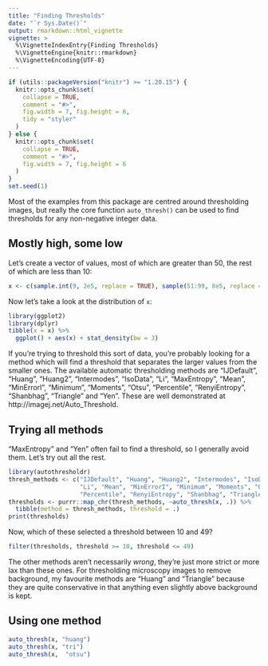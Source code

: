 ```yaml
---
title: "Finding Thresholds"
date: "`r Sys.Date()`"
output: rmarkdown::html_vignette
vignette: >
  %\VignetteIndexEntry{Finding Thresholds}
  %\VignetteEngine{knitr::rmarkdown}
  %\VignetteEncoding{UTF-8}
---
```


```r
if (utils::packageVersion("knitr") >= "1.20.15") {
  knitr::opts_chunk$set(
    collapse = TRUE,
    comment = "#>",
    fig.width = 7, fig.height = 6,
    tidy = "styler"
  )
} else {
  knitr::opts_chunk$set(
    collapse = TRUE,
    comment = "#>",
    fig.width = 7, fig.height = 6
  )
}
set.seed(1)
```

Most of the examples from this package are centred around thresholding images, but really the core function `auto_thresh()` can be used to find thresholds for any non-negative integer data. 


## Mostly high, some low

Let's create a vector of values, most of which are greater than 50, the rest of which are less than 10:

```r
x <- c(sample.int(9, 2e5, replace = TRUE), sample(51:99, 8e5, replace = TRUE))
```

Now let's take a look at the distribution of `x`:

```r
library(ggplot2)
library(dplyr)
tibble(x = x) %>% 
  ggplot() + aes(x) + stat_density(bw = 3)
```

If you're trying to threshold this sort of data, you're probably looking for a method which will find a threshold that separates the larger values from the smaller ones. The available automatic thresholding methods are "IJDefault", "Huang", "Huang2", "Intermodes", "IsoData", "Li", "MaxEntropy", "Mean", "MinErrorI", "Minimum", "Moments", "Otsu", "Percentile", "RenyiEntropy", "Shanbhag", "Triangle" and "Yen". These are well demonstrated at http://imagej.net/Auto_Threshold. 


## Trying all methods

"MaxEntropy" and "Yen" often fail to find a threshold, so I generally avoid them. Let's try out all the rest.

```r
library(autothresholdr)
thresh_methods <- c("IJDefault", "Huang", "Huang2", "Intermodes", "IsoData", 
                    "Li", "Mean", "MinErrorI", "Minimum", "Moments", "Otsu",
                    "Percentile", "RenyiEntropy", "Shanbhag", "Triangle")
thresholds <- purrr::map_chr(thresh_methods, ~auto_thresh(x, .)) %>% 
  tibble(method = thresh_methods, threshold = .)
print(thresholds)
```

Now, which of these selected a threshold between 10 and 49?

```r
filter(thresholds, threshold >= 10, threshold <= 49)
```

The other methods aren't necessarily _wrong_, they're just more strict or more lax than these ones. For thresholding microscopy images to remove background, my favourite methods are "Huang" and "Triangle" because they are quite conservative in that anything even slightly above background is kept.


## Using one method

```r
auto_thresh(x, "huang")
auto_thresh(x, "tri")
auto_thresh(x,  "otsu")
```
